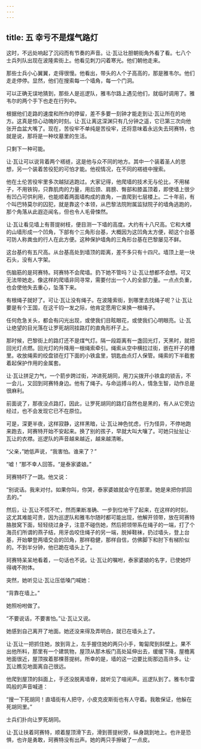 ```yaml
---
---
---
```

title: 五 幸亏不是煤气路灯
---




这时，不远处响起了沉闷而有节奏的声音。让·瓦让壮胆朝街角外看了看。七八个士兵列队出现在波隆索街上。他看见刺刀闪着寒光。他们朝他走来。

那些士兵小心翼翼，走得很慢。他看出，带头的人个子高高的，那是雅韦尔。他们走走停停。显然，他们在搜索每一个墙角，每一个门洞。

可以正确无误地猜到，那些人是巡逻队，雅韦尔路上遇见他们，就临时调用了。雅韦尔的两个手下也走在行列中。

根据他们走路的速度和所作的停留，差不多要一刻钟才能走到让·瓦让所在的地方。这真是惊心动魄的时刻。让·瓦让离这深渊只有几分钟之遥，它已第三次向他张开血盆大嘴了。现在，苦役牢不单纯是苦役牢，还将意味着永远失去珂赛特，也就是说，那将是一种坟墓里的生活。

只剩下一种可能。

让·瓦让可以说背着两个褡裢，这是他与众不同的地方。其中一个装着圣人的思想，另一个装着苦役犯的可怕才能。他视情况，在不同的褡裢中搜索。

他在土伦苦役牢里多次越狱逃跑过。大家记得，他爬墙的技术无与伦比，不用梯子，不用铁钩，只靠肌肉的力量，用后颈、肩膀、臀部和膝盖顶着，即使墙上很少有凹凸可供利用，也能顺着两面墙构成的直角，一直爬到七层楼上。二十年前，有个叫巴特莫尔的囚犯，就是靠这个本领，从巴黎法院附属监狱院子的墙角逃跑的，那个角落从此遐迩闻名，但也令人毛骨悚然。

让·瓦让看见墙上有菩提树枝，便目测一下墙的高度。大约有十八尺高。它和大楼的山墙形成一个凹角，下部有个三角形台基，大概因为这凹角太方便，砌这个台基可防人称粪虫的行人在此方便。这种保护墙角的三角形台基在巴黎屡见不鲜。

这台基约有五尺高。从台基高处到墙顶的距离，差不多只有十四尺。墙顶上是一块石头，没有人字架。

伤脑筋的是珂赛特。珂赛特不会爬墙。扔下她不管吗？让·瓦让想都不会想。可又无法带她走。像这样的爬墙非同寻常，需要付出一个人的全部力量。一点点负重，也会使他失去重心，坠落下来。

有根绳子就好了。可让·瓦让没有绳子。在波隆索街，到哪里去找绳子呢？让·瓦让要是有个王国，在这千钧一发之际，他肯定愿用它来换一根绳子。

任何危急关头，都会有闪光出现，或使我们目眩眼花，或使我们心明眼亮。让·瓦让绝望的目光落在让罗死胡同挂路灯的直角形杆子上。

那时候，巴黎街上的路灯还不是煤气灯。隔一段距离有一盏回光灯，天黑时，就把回光灯点燃。回光灯的升降用一根绳索牵引。绳索从空中横拉过街，嵌在杆子的槽里。收放绳索的绞盘锁在灯下面的小铁盒里，钥匙由点灯人保管。绳索的下半截套着起保护作用的金属套。

让·瓦让拼足力气，一个箭步跨过街，冲进死胡同，用刀尖拨开小铁盒的锁舌，不一会儿，又回到珂赛特身边。他有了绳子。与命运搏斗的人，情急生智，动作总是很麻利。

前面说了，那夜没点路灯。因此，让罗死胡同的路灯自然也是黑的，有人从它旁边经过，也不会发现它已不在原位。

可是，深更半夜，这样寂静，这样黑暗，让·瓦让神色忧虑，行为怪异，不停地跑来跑去，珂赛特开始不安起来。换了别的孩子，早就大叫大嚷了。可她只扯扯让·瓦让的衣襟。巡逻队的声音越来越近，越来越清晰。

“父亲，”她低声说，“我害怕。谁来了？”

“嘘！”那不幸人回答。“是泰家婆娘。”

珂赛特吓了一跳。他又说：

“别说话。我来对付。如果你叫，你哭，泰家婆娘就会守在那里。她是来把你抓回去的。”

然后，让·瓦让不慌不忙，然而果断准确、一步到位地干了起来，在这样的时刻，这尤其难能可贵，因为巡逻队和雅韦尔随时都可能出现，他解开领带，放在珂赛特胳肢窝下面，轻轻绕过身子，注意不碰伤她，然后把领带系在绳子的一端，打了个海员们所谓的燕子结，用牙齿咬住绳子的另一端，脱掉鞋袜，扔过墙头，登上台基，开始攀登两墙交会的凹角，那样稳健，那样自信，仿佛脚下和肘下有梯阶似的。不到半分钟，他已跪在墙头上了。

珂赛特呆呆地看着，一句话也不说。让·瓦让的嘱咐，泰家婆娘的名字，已使她吓得魂不附体。

突然，她听见让·瓦让压低嗓门喊她：

“背靠在墙上。”

她照吩咐做了。

“不要说话，不要害怕。”让·瓦让又说。

她感到自己离开了地面。她还没来得及弄明白，就已在墙头上了。

让·瓦让一把抓住她，放到背上，左手握住她的两只小手，匍匐爬到斜壁上。果不出他所料，那里有一个建筑物，屋顶从那木板门高处延伸出去，缓缓下降，屋檐离地面很近，屋顶挨着那棵菩提树。所幸的是，墙的这一边要比街那边高许多。让·瓦让瞧见地面离自己很远。

他爬到屋顶的斜面上，手还没脱离墙脊，就听见了喧闹声。巡逻队到了。雅韦尔雷鸣般的声音喊道：

“搜一下死胡同！直墙街有人把守，小皮克皮斯街也有人守着。我敢保证，他躲在死胡同里。”

士兵们扑向让罗死胡同。

让·瓦让扶着珂赛特，顺着屋顶滑下去，滑到菩提树旁，纵身跳到地上。也许是恐惧，也许是勇敢，珂赛特没有出声。她的两只手擦破了一点皮。